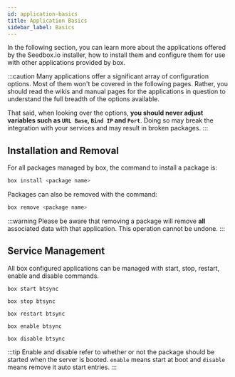 ```yaml
---
id: application-basics
title: Application Basics
sidebar_label: Basics
---
```


In the following section, you can learn more about the applications offered by the Seedbox.io installer, how to install them and configure them for use with other applications provided by box.

:::caution
Many applications offer a significant array of configuration options. Most of them won't be covered in the following pages. Rather, you should read the wikis and manual pages for the applications in question to understand the full breadth of the options available.

That said, when looking over the options, **you should never adjust variables such as `URL Base`, `Bind IP` and `Port`**. Doing so may break the integration with your services and may result in broken packages.
:::

## Installation and Removal
For all packages managed by box, the command to install a package is:

```bash
box install <package name>
```
Packages can also be removed with the command:

```bash
box remove <package name>
```

:::warning
Please be aware that removing a package will remove **all** associated data with that application. This operation cannot be undone.
:::

## Service Management

All box configured applications can be managed with start, stop, restart, enable and disable commands.

<!--DOCUSAURUS_CODE_TABS-->
<!--Start-->
```plaintext
box start btsync
```
<!--Stop-->
```plaintext
box stop btsync
```
<!--Restart-->
```plaintext
box restart btsync
```
<!--Enable-->
```plaintext
box enable btsync
```
<!--Disable-->
```plaintext
box disable btsync
```
<!--END_DOCUSAURUS_CODE_TABS-->

:::tip
Enable and disable refer to whether or not the package should be started when the server is booted. `enable` means start at boot and `disable` means remove it auto start entries.
:::
